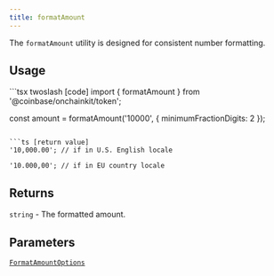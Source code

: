 ```yaml
---
title: formatAmount
---
```



The `formatAmount` utility is designed for consistent number formatting.

## Usage

<CodeGroup>
```tsx twoslash [code]
import { formatAmount } from '@coinbase/onchainkit/token';

const amount = formatAmount('10000', { minimumFractionDigits: 2 });
```

```ts [return value]
'10,000.00'; // if in U.S. English locale

'10.000,00'; // if in EU country locale
```
</CodeGroup>

## Returns

`string` - The formatted amount.

## Parameters

[`FormatAmountOptions`](/onchainkit/token/types#formatamountoptions)
